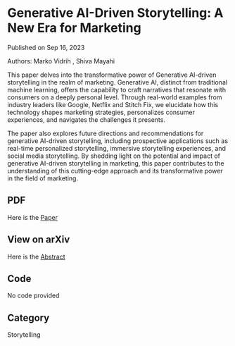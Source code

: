 # Generative AI-Driven Storytelling: A New Era for Marketing

Published on Sep 16, 2023

Authors: Marko Vidrih , Shiva Mayahi

This paper delves into the transformative power of Generative AI-driven storytelling in the realm of marketing. Generative AI, distinct from traditional machine learning, offers the capability to craft narratives that resonate with consumers on a deeply personal level. Through real-world examples from industry leaders like Google, Netflix and Stitch Fix, we elucidate how this technology shapes marketing strategies, personalizes consumer experiences, and navigates the challenges it presents.

The paper also explores future directions and recommendations for generative AI-driven storytelling, including prospective applications such as real-time personalized storytelling, immersive storytelling experiences, and social media storytelling. By shedding light on the potential and impact of generative AI-driven storytelling in marketing, this paper contributes to the understanding of this cutting-edge approach and its transformative power in the field of marketing.

## PDF

Here is the [Paper](https://arxiv.org/ftp/arxiv/papers/2309/2309.09048.pdf)

## View on arXiv

Here is the [Abstract](https://arxiv.org/abs/2309.09048)

## Code 

No code provided

## Category

Storytelling